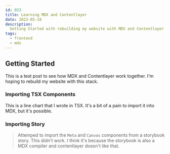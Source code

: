 ```yaml
---
id: 023
title: Learning MDX and Contentlayer
date: 2023-05-18
description:
  Getting Started with rebuilding my website with MDX and Contentlayer
tags:
  - frontend
  - mdx
---
```


## Getting Started

This is a test post to see how MDX and Contentlayer work together. I'm hoping to
rebuild my website with this stack.

### Importing TSX Components


<LineChart data={mockLineChartProps.base.data} />

This is a line chart that I wrote in TSX. It's a bit of a pain to import it into
MDX, but it's possible.

### Importing Story

> Attemped to import the `Meta` and `Canvas` components from a storybook story.
> This didn't work. I think it's because the storybook is also a MDX compiler
> and contentlayer doesn't like that.
